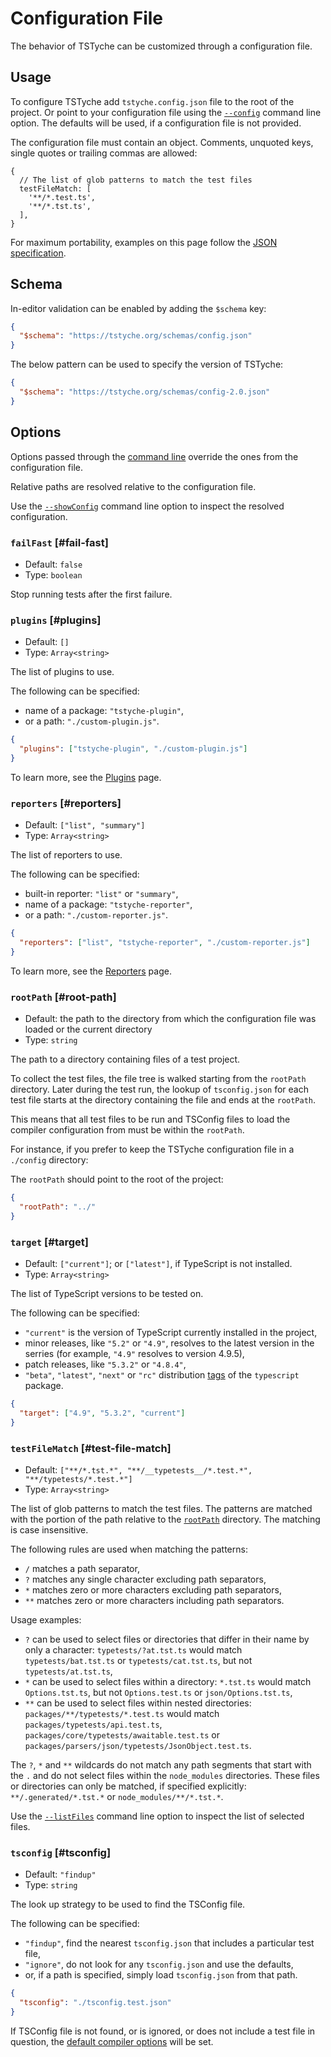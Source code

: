 
# Configuration File

The behavior of TSTyche can be customized through a configuration file.

## Usage

To configure TSTyche add `tstyche.config.json` file to the root of the project. Or point to your configuration file using the [`--config`](./command-line.mdx#config) command line option. The defaults will be used, if a configuration file is not provided.

The configuration file must contain an object. Comments, unquoted keys, single quotes or trailing commas are allowed:

```json5
{
  // The list of glob patterns to match the test files
  testFileMatch: [
    '**/*.test.ts',
    '**/*.tst.ts',
  ],
}
```

<Note>

For maximum portability, examples on this page follow the [JSON specification](https://json.org/json-en.html).

</Note>

## Schema

In-editor validation can be enabled by adding the `$schema` key:

```json
{
  "$schema": "https://tstyche.org/schemas/config.json"
}
```

The below pattern can be used to specify the version of TSTyche:

```json
{
  "$schema": "https://tstyche.org/schemas/config-2.0.json"
}
```

## Options

Options passed through the [command line](./command-line.mdx) override the ones from the configuration file.

Relative paths are resolved relative to the configuration file.

<Tip>

Use the [`--showConfig`](./command-line.mdx#show-config) command line option to inspect the resolved configuration.

</Tip>

### `failFast` [#fail-fast]

- Default: `false`
- Type: `boolean`

Stop running tests after the first failure.

### `plugins` [#plugins]

- Default: `[]`
- Type: `Array<string>`

The list of plugins to use.

The following can be specified:

- name of a package: `"tstyche-plugin"`,
- or a path: `"./custom-plugin.js"`.

```json
{
  "plugins": ["tstyche-plugin", "./custom-plugin.js"]
}
```

To learn more, see the [Plugins](../guide/plugins.mdx) page.

### `reporters` [#reporters]

- Default: `["list", "summary"]`
- Type: `Array<string>`

The list of reporters to use.

The following can be specified:

- built-in reporter: `"list"` or `"summary"`,
- name of a package: `"tstyche-reporter"`,
- or a path: `"./custom-reporter.js"`.

```json
{
  "reporters": ["list", "tstyche-reporter", "./custom-reporter.js"]
}
```

To learn more, see the [Reporters](../guide/reporters.mdx) page.

### `rootPath` [#root-path]

- Default: the path to the directory from which the configuration file was loaded or the current directory
- Type: `string`

The path to a directory containing files of a test project.

To collect the test files, the file tree is walked starting from the `rootPath` directory. Later during the test run, the lookup of `tsconfig.json` for each test file starts at the directory containing the file and ends at the `rootPath`.

This means that all test files to be run and TSConfig files to load the compiler configuration from must be within the `rootPath`.

For instance, if you prefer to keep the TSTyche configuration file in a `./config` directory:

<FileTree>
  <FileTree.Folder name="config" defaultOpen>
    <FileTree.File name="tstyche.json" />
  </FileTree.Folder>
  <FileTree.Folder name="src">
    <FileTree.Folder name="__typetests__">
      <FileTree.File name="MethodLikeKeys.tst.ts" />
      <FileTree.File name="tsconfig.json" />
    </FileTree.Folder>
    <FileTree.File name="MethodLikeKeys.ts" />
  </FileTree.Folder>
  <FileTree.File name="package.json" />
  <FileTree.File name="tsconfig.json" />
</FileTree>

The `rootPath` should point to the root of the project:

```json filename="./config/tstyche.json"
{
  "rootPath": "../"
}
```

### `target` [#target]

- Default: `["current"]`; or `["latest"]`, if TypeScript is not installed.
- Type: `Array<string>`

The list of TypeScript versions to be tested on.

The following can be specified:

- `"current"` is the version of TypeScript currently installed in the project,
- minor releases, like `"5.2"` or `"4.9"`, resolves to the latest version in the serries (for example, `"4.9"` resolves to version 4.9.5),
- patch releases, like `"5.3.2"` or `"4.8.4"`,
- `"beta"`, `"latest"`, `"next"` or `"rc"` distribution [tags](https://npmjs.com/package/typescript?activeTab=versions) of the `typescript` package.

```json
{
  "target": ["4.9", "5.3.2", "current"]
}
```

### `testFileMatch` [#test-file-match]

- Default: `["**/*.tst.*", "**/__typetests__/*.test.*", "**/typetests/*.test.*"]`
- Type: `Array<string>`

The list of glob patterns to match the test files. The patterns are matched with the portion of the path relative to the [`rootPath`](#root-path) directory. The matching is case insensitive.

The following rules are used when matching the patterns:

- `/` matches a path separator,
- `?` matches any single character excluding path separators,
- `*` matches zero or more characters excluding path separators,
- `**` matches zero or more characters including path separators.

Usage examples:

- `?` can be used to select files or directories that differ in their name by only a character: `typetests/?at.tst.ts` would match `typetests/bat.tst.ts` or `typetests/cat.tst.ts`, but not `typetests/at.tst.ts`,
- `*` can be used to select files within a directory: `*.tst.ts` would match `Options.tst.ts`, but not `Options.test.ts` or `json/Options.tst.ts`,
- `**` can be used to select files within nested directories: `packages/**/typetests/*.test.ts` would match `packages/typetests/api.test.ts`, `packages/core/typetests/awaitable.test.ts` or `packages/parsers/json/typetests/JsonObject.test.ts`.

<Note>

The `?`, `*` and `**` wildcards do not match any path segments that start with the `.` and do not select files within the `node_modules` directories. These files or directories can only be matched, if specified explicitly: `**/.generated/*.tst.*` or `node_modules/**/*.tst.*`.

</Note>

<Tip>

Use the [`--listFiles`](./command-line.mdx#list-files) command line option to inspect the list of selected files.

</Tip>

### `tsconfig` [#tsconfig]

- Default: `"findup"`
- Type: `string`

The look up strategy to be used to find the TSConfig file.

The following can be specified:

- `"findup"`, find the nearest `tsconfig.json` that includes a particular test file,
- `"ignore"`, do not look for any `tsconfig.json` and use the defaults,
- or, if a path is specified, simply load `tsconfig.json` from that path.

```json
{
  "tsconfig": "./tsconfig.test.json"
}
```

If TSConfig file is not found, or is ignored, or does not include a test file in question, the [default compiler options](../guide/javascript-project.mdx#default-compiler-options) will be set.
